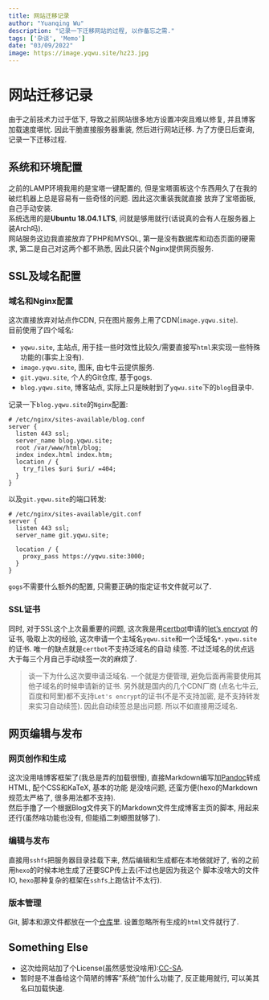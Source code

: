 ```yaml
---
title: 网站迁移记录
author: "Yuanqing Wu"
description: "记录一下迁移网站的过程, 以作备忘之需."
tags: ['杂谈', 'Memo']
date: "03/09/2022"
image: https://image.yqwu.site/hz23.jpg
---
```


# 网站迁移记录
由于之前技术力过于低下, 导致之前网站很多地方设置冲突且难以修复, 并且博客加载速度堪忧. 因此干脆直接服务器重装, 然后进行网站迁移. 
为了方便日后查询, 记录一下迁移过程.

## 系统和环境配置
之前的LAMP环境我用的是宝塔一键配置的, 但是宝塔面板这个东西用久了在我的破烂机器上总是容易有一些奇怪的问题. 因此这次重装我就直接
放弃了宝塔面板, 自己手动安装.  
系统选用的是**Ubuntu 18.04.1 LTS**, 问就是够用就行(话说真的会有人在服务器上装Arch吗).  
网站服务这边我直接放弃了PHP和MYSQL, 第一是没有数据库和动态页面的硬需求, 第二是自己对这两个都不熟悉, 因此只装个Nginx提供网页服务.  

## SSL及域名配置

### 域名和Nginx配置

这次直接放弃对站点作CDN, 只在图片服务上用了CDN(`image.yqwu.site`).  
目前使用了四个域名:

* `yqwu.site`, 主站点, 用于挂一些时效性比较久/需要直接写`html`来实现一些特殊功能的(事实上没有).
* `image.yqwu.site`, 图床, 由七牛云提供服务.
* `git.yqwu.site`, 个人的Git仓库, 基于gogs.
* `blog.yqwu.site`, 博客站点, 实际上只是映射到了`yqwu.site`下的`blog`目录中.

记录一下`blog.yqwu.site`的`Nginx`配置:

```
# /etc/nginx/sites-available/blog.conf
server {
  listen 443 ssl;
  server_name blog.yqwu.site;
  root /var/www/html/blog;
  index index.html index.htm;
  location / {
    try_files $uri $uri/ =404;
  }
}
```

以及`git.yqwu.site`的端口转发:

```
# /etc/nginx/sites-available/git.conf
server {
  listen 443 ssl;
  server_name git.yqwu.site;

  location / {
    proxy_pass https://yqwu.site:3000;
  }
}
```

`gogs`不需要什么额外的配置, 只需要正确的指定证书文件就可以了.

### SSL证书

同时, 对于SSL这个上次最重要的问题, 这次我是用[certbot](https://certbot.eff.org/)申请的[let's encrypt](https://letsencrypt.org/)
的证书, 吸取上次的经验, 这次申请一个主域名`yqwu.site`和一个泛域名`*.yqwu.site`的证书. 唯一的缺点就是`certbot`不支持泛域名的自动
续签. 不过泛域名的优点远大于每三个月自己手动续签一次的麻烦了.

> 谈一下为什么这次要申请泛域名. 一个就是方便管理, 避免后面再需要使用其他子域名的时候申请新的证书. 另外就是国内的几个CDN厂商
> (点名七牛云,百度和阿里)都不支持`Let's encrypt`的证书(不是不支持加密, 是不支持转发来实习自动续签). 因此自动续签总是出问题.
> 所以不如直接用泛域名.

## 网页编辑与发布

### 网页创作和生成

这次没用啥博客框架了(我总是弄的加载很慢), 直接Markdown编写加[Pandoc](https://www.pandoc.org/)转成HTML, 配个CSS和KaTeX, 基本的功能
是没啥问题, 还蛮方便(hexo的Markdown规范太严格了, 很多用法都不支持).  
然后手撸了一个根据Blog文件夹下的Markdown文件生成博客主页的脚本, 用起来还行(虽然啥功能也没有, 但能插二刺螈图就够了).  

### 编辑与发布

直接用`sshfs`把服务器目录挂载下来, 然后编辑和生成都在本地做就好了, 省的之前用`hexo`的时候本地生成了还要SCP传上去(不过也是因为我这个
脚本没啥大的文件IO, `hexo`那种复杂的框架在`sshfs`上跑估计不太行).  

### 版本管理
Git, 脚本和源文件都放在一个[仓库](https://github.com/yqwu905/PersonalSite)里. 设置忽略所有生成的`html`文件就行了.

## Something Else

* 这次给网站加了个License(虽然感觉没啥用):[CC-SA](https://creativecommons.org/licenses/by-sa/2.0/).
* 暂时是不准备给这个简陋的博客"系统"加什么功能了, 反正能用就行, 可以美其名曰加载快速.
